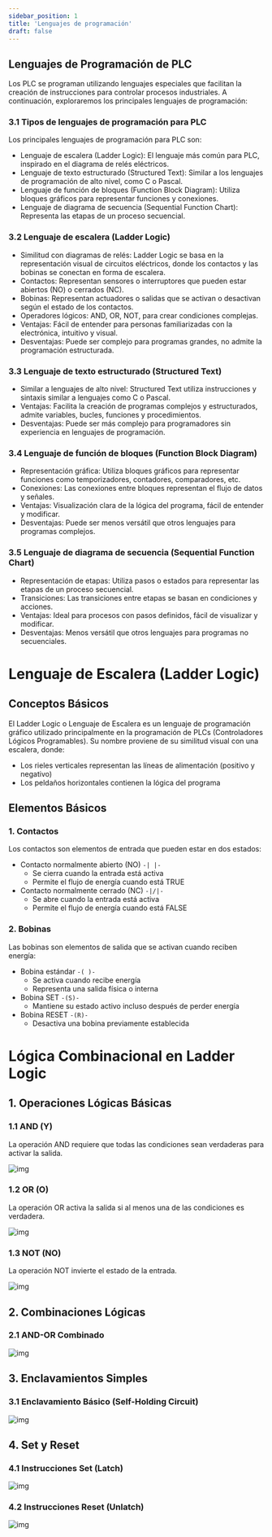 ```yaml
---
sidebar_position: 1
title: 'Lenguajes de programación'
draft: false
---
```



## Lenguajes de Programación de PLC

Los PLC se programan utilizando lenguajes especiales que facilitan la creación de instrucciones para controlar procesos industriales. A continuación, exploraremos los principales lenguajes de programación:

### 3.1 Tipos de lenguajes de programación para PLC

Los principales lenguajes de programación para PLC son:

* Lenguaje de escalera (Ladder Logic): El lenguaje más común para PLC, inspirado en el diagrama de relés eléctricos.
* Lenguaje de texto estructurado (Structured Text): Similar a los lenguajes de programación de alto nivel, como C o Pascal.
* Lenguaje de función de bloques (Function Block Diagram):  Utiliza bloques gráficos para representar funciones y conexiones.
* Lenguaje de diagrama de secuencia (Sequential Function Chart):  Representa las etapas de un proceso secuencial.

### 3.2 Lenguaje de escalera (Ladder Logic)

* Similitud con diagramas de relés:  Ladder Logic se basa en la representación visual de circuitos eléctricos, donde los contactos y las bobinas se conectan en forma de escalera.
* Contactos:  Representan sensores o interruptores que pueden estar abiertos (NO) o cerrados (NC).
* Bobinas:  Representan actuadores o salidas que se activan o desactivan según el estado de los contactos.
* Operadores lógicos: AND, OR, NOT, para crear condiciones complejas.
* Ventajas:  Fácil de entender para personas familiarizadas con la electrónica, intuitivo y visual.
* Desventajas:  Puede ser complejo para programas grandes, no admite la programación estructurada.

### 3.3 Lenguaje de texto estructurado (Structured Text)

* Similar a lenguajes de alto nivel:  Structured Text utiliza instrucciones y sintaxis similar a lenguajes como C o Pascal.
* Ventajas:  Facilita la creación de programas complejos y estructurados, admite variables, bucles, funciones y procedimientos.
* Desventajas:  Puede ser más complejo para programadores sin experiencia en lenguajes de programación.

### 3.4 Lenguaje de función de bloques (Function Block Diagram)

* Representación gráfica:  Utiliza bloques gráficos para representar funciones como temporizadores, contadores, comparadores, etc.
* Conexiones:  Las conexiones entre bloques representan el flujo de datos y señales.
* Ventajas:  Visualización clara de la lógica del programa, fácil de entender y modificar.
* Desventajas:  Puede ser menos versátil que otros lenguajes para programas complejos.

### 3.5 Lenguaje de diagrama de secuencia (Sequential Function Chart)

* Representación de etapas:  Utiliza pasos o estados para representar las etapas de un proceso secuencial.
* Transiciones:  Las transiciones entre etapas se basan en condiciones y acciones.
* Ventajas:  Ideal para procesos con pasos definidos, fácil de visualizar y modificar.
* Desventajas:  Menos versátil que otros lenguajes para programas no secuenciales.

# Lenguaje de Escalera (Ladder Logic)

## Conceptos Básicos
El Ladder Logic o Lenguaje de Escalera es un lenguaje de programación gráfico utilizado principalmente en la programación de PLCs (Controladores Lógicos Programables). Su nombre proviene de su similitud visual con una escalera, donde:
- Los rieles verticales representan las líneas de alimentación (positivo y negativo)
- Los peldaños horizontales contienen la lógica del programa

## Elementos Básicos

### 1. Contactos
Los contactos son elementos de entrada que pueden estar en dos estados:
- Contacto normalmente abierto (NO) `-| |-`
  - Se cierra cuando la entrada está activa
  - Permite el flujo de energía cuando está TRUE
- Contacto normalmente cerrado (NC) `-|/|-`
  - Se abre cuando la entrada está activa
  - Permite el flujo de energía cuando está FALSE

### 2. Bobinas
Las bobinas son elementos de salida que se activan cuando reciben energía:
- Bobina estándar `-( )-`
  - Se activa cuando recibe energía
  - Representa una salida física o interna
- Bobina SET `-(S)-`
  - Mantiene su estado activo incluso después de perder energía
- Bobina RESET `-(R)-`
  - Desactiva una bobina previamente establecida

# Lógica Combinacional en Ladder Logic

## 1. Operaciones Lógicas Básicas

### 1.1 AND (Y)
La operación AND requiere que todas las condiciones sean verdaderas para activar la salida.

![img](/img/clase1/img1.gif)

### 1.2 OR (O)
La operación OR activa la salida si al menos una de las condiciones es verdadera.

![img](/img/clase1/img2.gif)

### 1.3 NOT (NO)
La operación NOT invierte el estado de la entrada.

![img](/img/clase1/img3.gif)

## 2. Combinaciones Lógicas

### 2.1 AND-OR Combinado
![img](/img/clase1/img4.gif)


## 3. Enclavamientos Simples

### 3.1 Enclavamiento Básico (Self-Holding Circuit)
![img](/img/clase1/img5.gif)

## 4. Set y Reset

### 4.1 Instrucciones Set (Latch)
![img](/img/clase1/img6.gif)

### 4.2 Instrucciones Reset (Unlatch)
![img](/img/clase1/img7.gif)

